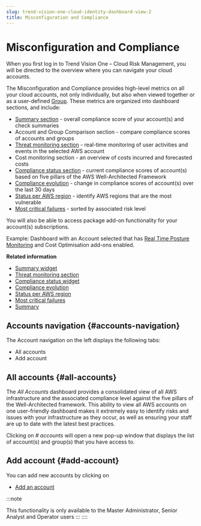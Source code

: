 ```yaml
---
slug: trend-vision-one-cloud-identity-dashboard-view-2
title: Misconfiguration and Compliance
---
```

# Misconfiguration and Compliance

When you first log in to Trend Vision One – Cloud Risk Management, you will be directed to the overview where you can navigate your cloud accounts.

The Misconfiguration and Compliance provides high-level metrics on all your cloud accounts, not only individually, but also when viewed together or as a user-defined [Group](grouped-accounts.mdx). These metrics are organized into dashboard sections, and include:

- [Summary section](summary-widget-cloud-posture.mdx) - overall compliance score of your account(s) and check summaries
- Account and Group Comparison section - compare compliance scores of accounts and groups
- [Threat monitoring section](threat-monitoring-section.mdx) - real-time monitoring of user activities and events in the selected AWS account
- Cost monitoring section - an overview of costs incurred and forecasted costs
- [Compliance status section](compliance-status-widget.mdx) - current compliance scores of account(s) based on five pillars of the AWS Well-Architected Framework
- [Compliance evolution](compliance-evolution.mdx) - change in compliance scores of account(s) over the last 30 days
- [Status per AWS region](status-per-aws-region.mdx) - identify AWS regions that are the most vulnerable
- [Most critical failures](most-critical-failures.mdx) - sorted by associated risk level

You will also be able to access package add-on functionality for your account(s) subscriptions.

Example: Dashboard with an Account selected that has [Real Time Posture Monitoring](real-time-threat-monitoring.mdx) and Cost Optimisation add-ons enabled.

**Related information**

- [Summary widget](summary-widget-cloud-posture-2.mdx)
- [Threat monitoring section](threat-monitoring-section-2.mdx)
- [Compliance status widget](compliance-status-widget-2.mdx)
- [Compliance evolution](compliance-evolution-2.mdx)
- [Status per AWS region](status-per-aws-region-2.mdx)
- [Most critical failures](most-critical-failures-2.mdx)
- [Summary](summary-2.mdx)

## Accounts navigation {#accounts-navigation}

The Account navigation on the left displays the following tabs:

- All accounts
- Add account

## All accounts {#all-accounts}

The *All Accounts* dashboard provides a consolidated view of all AWS infrastructure and the associated compliance level against the five pillars of the Well-Architected framework. This ability to view all AWS accounts on one user-friendly dashboard makes it extremely easy to identify risks and issues with your infrastructure as they occur, as well as ensuring your staff are up to date with the latest best practices.

Clicking on *\# accounts* will open a new pop-up window that displays the list of account(s) and group(s) that you have access to.

## Add account {#add-account}

You can add new accounts by clicking on

- [Add an account](add-cloud-accounts.mdx)

:::note

This functionality is only available to the Master Administrator, Senior Analyst and Operator users
:::
::::
